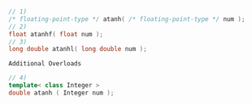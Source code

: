 ```cpp
// 1)
/* floating-point-type */ atanh( /* floating-point-type */ num );
// 2)
float atanhf( float num );
// 3)
long double atanhl( long double num );
```

`Additional Overloads`

```cpp
// 4)
template< class Integer >
double atanh ( Integer num );
```
